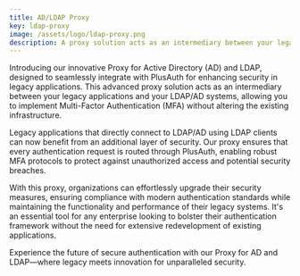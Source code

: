 ```yaml
---
title: AD/LDAP Proxy
key: ldap-proxy
image: /assets/logo/ldap-proxy.png
description: A proxy solution acts as an intermediary between your legacy applications and your LDAP/AD systems, allowing you to implement Multi-Factor Authentication (MFA) without altering the existing infrastructure
---
```


Introducing our innovative Proxy for Active Directory (AD) and LDAP, designed to seamlessly integrate with PlusAuth
for enhancing security in legacy applications. This advanced proxy solution acts as an intermediary between
your legacy applications and your LDAP/AD systems, allowing you to implement Multi-Factor Authentication (MFA)
without altering the existing infrastructure.

Legacy applications that directly connect to LDAP/AD using LDAP clients can now benefit from an additional layer
of security. Our proxy ensures that every authentication request is routed through PlusAuth, enabling robust
MFA protocols to protect against unauthorized access and potential security breaches.

With this proxy, organizations can effortlessly upgrade their security measures, ensuring compliance with modern
authentication standards while maintaining the functionality and performance of their legacy systems. It's an
essential tool for any enterprise looking to bolster their authentication framework without the need for
extensive redevelopment of existing applications.

Experience the future of secure authentication with our Proxy for AD and LDAP—where legacy meets innovation
for unparalleled security.
